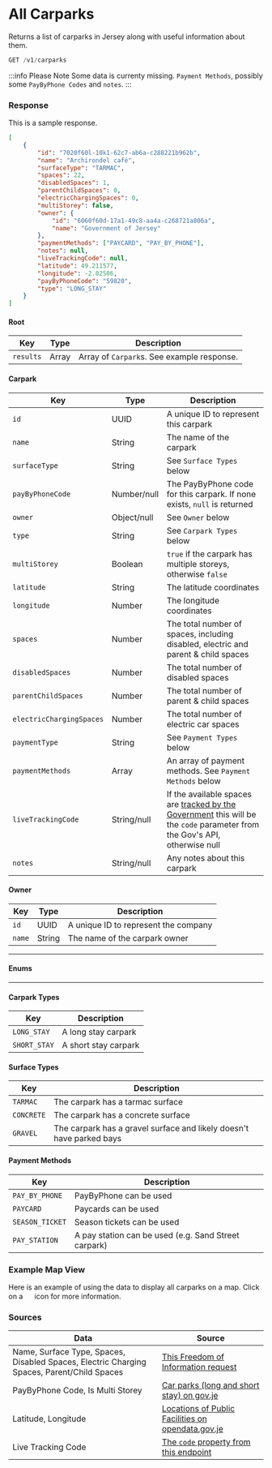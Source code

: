 
# All Carparks

Returns a list of carparks in Jersey along with useful information about them.

```jsx
GET /v1/carparks
```

:::info Please Note
Some data is currenty missing. `Payment Methods`, possibly some `PayByPhone Codes` and `notes`.
:::

### Response
<Tabs>
<TabItem value="res-sample-200" label="200 (OK)">

This is a sample response.

```json title="Status: 200 (OK)"
[
    {
        "id": "7020f60l-10k1-62c7-ab6a-c288221b962b",
        "name": "Archirondel café",
        "surfaceType": "TARMAC",
        "spaces": 22,
        "disabledSpaces": 1,
        "parentChildSpaces": 0,
        "electricChargingSpaces": 0,
        "multiStorey": false,
        "owner": {
            "id": "6060f60d-17a1-49c8-aa4a-c268721a806a",
            "name": "Government of Jersey"
        },
        "paymentMethods": ["PAYCARD", "PAY_BY_PHONE"],
        "notes": null,
        "liveTrackingCode": null,
        "latitude": 49.211577,
        "longitude": -2.02506,
        "payByPhoneCode": "59820",
        "type": "LONG_STAY"
    }
]
```

</TabItem>

<TabItem value="res-schema" label="Schema">

#### Root
| Key | Type | Description |
|-----|------|-------------|
|`results`|Array|Array of `Carpark`s. See example response.|

#### Carpark
| Key | Type | Description |
|-----|------|-------------|
|`id`|UUID|A unique ID to represent this carpark|
|`name`|String|The name of the carpark|
|`surfaceType`|String|See `Surface Types` below|
|`payByPhoneCode`|Number/null|The PayByPhone code for this carpark. If none exists, `null` is returned|
|`owner`|Object/null|See `Owner` below|
|`type`|String|See `Carpark Types` below|
|`multiStorey`|Boolean|`true` if the carpark has multiple storeys, otherwise `false`|
|`latitude`|String|The latitude coordinates|
|`longitude`|Number|The longitude coordinates|
|`spaces`|Number|The total number of spaces, including disabled, electric and parent & child spaces|
|`disabledSpaces`|Number|The total number of disabled spaces|
|`parentChildSpaces`|Number|The total number of parent & child spaces|
|`electricChargingSpaces`|Number|The total number of electric car spaces|
|`paymentType`|String|See `Payment Types` below|
|`paymentMethods`|Array|An array of payment methods. See `Payment Methods` below|
|`liveTrackingCode`|String/null|If the available spaces are [tracked by the Government][carparkspaces] this will be the `code` parameter from the Gov's API, otherwise null|
|`notes`|String/null|Any notes about this carpark|

#### Owner
| Key | Type | Description |
|-----|------|-------------|
|`id`|UUID|A unique ID to represent the company|
|`name`|String|The name of the carpark owner|

---
#### Enums
---

#### Carpark Types
| Key | Description |
|-----|-------------|
|`LONG_STAY`|A long stay carpark|
|`SHORT_STAY`|A short stay carpark|

#### Surface Types
| Key | Description |
|-----|-------------|
|`TARMAC`|The carpark has a tarmac surface|
|`CONCRETE`|The carpark has a concrete surface|
|`GRAVEL`|The carpark has a gravel surface and likely doesn't have parked bays|

#### Payment Methods
| Key | Description |
|-----|-------------|
|`PAY_BY_PHONE`|PayByPhone can be used|
|`PAYCARD`|Paycards can be used|
|`SEASON_TICKET`|Season tickets can be used|
|`PAY_STATION`|A pay station can be used (e.g. Sand Street carpark)|

</TabItem>
</Tabs>

### Example Map View
Here is an example of using the data to display all carparks on a map. Click on a <img src="/img/carpark.png" height="15" width="15" /> icon for more information.

<CarparkMap />

### Sources
|Data|Source|
|----|------|
|Name, Surface Type, Spaces, Disabled Spaces, Electric Charging Spaces, Parent/Child Spaces|[This Freedom of Information request][carparkfoi]|
|PayByPhone Code, Is Multi Storey|[Car parks (long and short stay) on gov.je][pbf]|
|Latitude, Longitude|[Locations of Public Facilities on opendata.gov.je][carparkopendata]|
|Live Tracking Code|[The `code` property from this endpoint][livespacesapi]|

[carparkspaces]: https://www.gov.je/Travel/Motoring/Parking/pages/carparkspaces.aspx
[carparkfoi]: https://www.gov.je/government/freedomofinformation/pages/foi.aspx?ReportID=7465
[pbf]: https://www.gov.je/Travel/Motoring/Parking/pages/carparks.aspx
[carparkopendata]: https://opendata.gov.je/dataset/public-facilities-locations/resource/2b355b39-295d-4830-88c9-043c54cd8763
[livespacesapi]: http://sojpublicdata.blob.core.windows.net/sojpublicdata/carpark-data.json